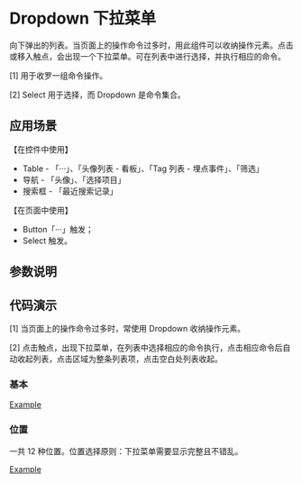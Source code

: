 
# Dropdown 下拉菜单

<Subtitle>向下弹出的列表。当页面上的操作命令过多时，用此组件可以收纳操作元素。点击或移入触点，会出现一个下拉菜单。可在列表中进行选择，并执行相应的命令。</Subtitle>

[1] 用于收罗一组命令操作。

[2] Select 用于选择，而 Dropdown 是命令集合。


## 应用场景

【在控件中使用】

- Table - 「···」、「头像列表 - 看板」、「Tag 列表 - 埋点事件」、「筛选」
- 导航 - 「头像」、「选择项目」
- 搜索框 - 「最近搜索记录」

【在页面中使用】

- Button「···」触发；
- Select 触发。

## 参数说明

<ArgsTable of={Dropdown} />

## 代码演示

[1] 当页面上的操作命令过多时，常使用 Dropdown 收纳操作元素。

[2] 点击触点，出现下拉菜单，在列表中选择相应的命令执行，点击相应命令后自动收起列表，点击区域为整条列表项，点击空白处列表收起。

### 基本

[Example](/?path=/story/functional-components-dropdown--default)

### 位置

一共 12 种位置。位置选择原则：下拉菜单需要显示完整且不错乱。

[Example](/?path=/story/functional-components-dropdown--placement)
